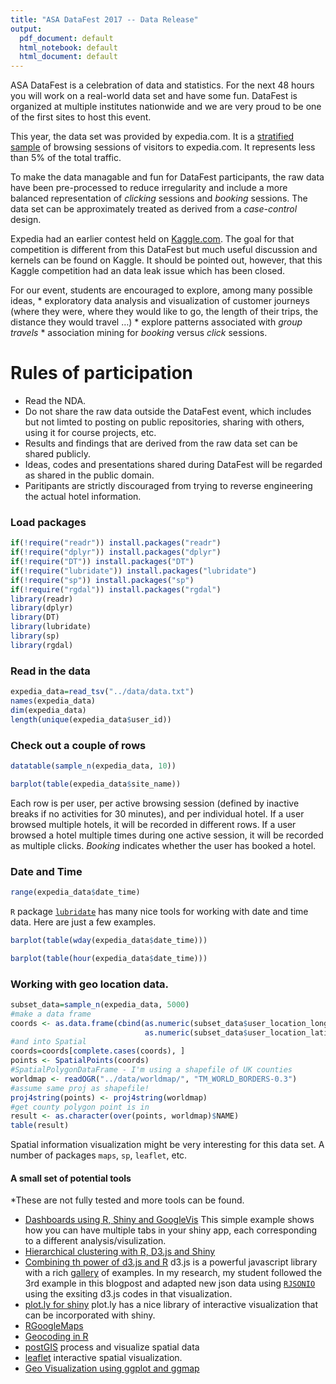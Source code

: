 ```yaml
---
title: "ASA DataFest 2017 -- Data Release"
output:
  pdf_document: default
  html_notebook: default
  html_document: default
---
```


ASA DataFest is a celebration of data and statistics. For the next 48 hours you will work on a real-world data set and have some fun. DataFest is organized at multiple institutes nationwide and we are very proud to be one of the first sites to host this event. 

This year, the data set was provided by expedia.com. It is a [stratified sample](https://en.wikipedia.org/wiki/Stratified_sampling) of browsing sessions of visitors to expedia.com. It represents less than 5% of the total traffic. 

To make the data managable and fun for DataFest participants, the raw data have been pre-processed to reduce irregularity and include a more balanced representation of *clicking* sessions and *booking* sessions. The data set can be approximately treated as derived from a *case-control* design.

Expedia had an earlier contest held on [Kaggle.com](https://www.kaggle.com/c/expedia-hotel-recommendations). The goal for that competition is different from this DataFest but much useful discussion and kernels can be found on Kaggle. It should be pointed out, however, that this Kaggle competition had an data leak issue which has been closed. 

For our event, students are encouraged to explore, among many possible ideas, 
* exploratory data analysis and visualization of customer journeys (where they were, where they would like to go, the length of their trips, the distance they would travel ...)
* explore patterns associated with *group travels*
* association mining for *booking* versus *click* sessions.

# Rules of participation
* Read the NDA. 
* Do not share the raw data outside the DataFest event, which includes but not limted to posting on public repositories, sharing with others, using it for course projects, etc. 
* Results and findings that are derived from the raw data set can be shared publicly. 
* Ideas, codes and presentations shared during DataFest will be regarded as shared in the public domain. 
* Paritipants are strictly discouraged from trying to reverse engineering the actual hotel information. 

### Load packages
```r
if(!require("readr")) install.packages("readr")
if(!require("dplyr")) install.packages("dplyr")
if(!require("DT")) install.packages("DT")
if(!require("lubridate")) install.packages("lubridate")
if(!require("sp")) install.packages("sp")
if(!require("rgdal")) install.packages("rgdal")
library(readr)
library(dplyr)
library(DT)
library(lubridate)
library(sp)
library(rgdal)
```

### Read in the data
```r
expedia_data=read_tsv("../data/data.txt")
names(expedia_data)
dim(expedia_data)
length(unique(expedia_data$user_id))
```
### Check out a couple of rows
```r
datatable(sample_n(expedia_data, 10))
```

```r
barplot(table(expedia_data$site_name))
```

Each row is per user, per active browsing session (defined by inactive breaks if no activities for 30 minutes), and per individual hotel. If a user browsed multiple hotels, it will be recorded in different rows. If a user browsed a hotel multiple times during one active session, it will be recorded as multiple clicks. *Booking* indicates whether the user has booked a hotel.

### Date and Time
```r
range(expedia_data$date_time)
```

`R` package [`lubridate`](https://cran.r-project.org/web/packages/lubridate/vignettes/lubridate.html) has many nice tools for working with date and time data. Here are just a few examples. 

```r
barplot(table(wday(expedia_data$date_time)))
```

```r
barplot(table(hour(expedia_data$date_time)))
```

### Working with geo location data. 

```r
subset_data=sample_n(expedia_data, 5000)
#make a data frame
coords <- as.data.frame(cbind(as.numeric(subset_data$user_location_longitude),
                              as.numeric(subset_data$user_location_latitude)))
#and into Spatial
coords=coords[complete.cases(coords), ]
points <- SpatialPoints(coords)
#SpatialPolygonDataFrame - I'm using a shapefile of UK counties
worldmap <- readOGR("../data/worldmap/", "TM_WORLD_BORDERS-0.3")
#assume same proj as shapefile!
proj4string(points) <- proj4string(worldmap)
#get county polygon point is in
result <- as.character(over(points, worldmap)$NAME)
table(result)
```

Spatial information visualization might be very interesting for this data set. A number of packages `maps`, `sp`, `leaflet`, etc. 

#### A small set of potential tools 

*These are not fully tested and more tools can be found.

- [Dashboards using R, Shiny and GoogleVis](http://www.r-bloggers.com/dashboards-in-r-with-shiny-and-googlevis/) This simple example shows how you can have multiple tabs in your shiny app, each corresponding to a different analysis/visulization.
- [Hierarchical clustering with R, D3.js and Shiny](http://www.r-bloggers.com/hierarchical-clustering-with-r-feat-d3-js-and-shiny/)
- [Combining th power of d3.js and R](http://blog.ae.be/combining-the-power-of-r-and-d3-js/) d3.js is a powerful javascript library with a rich [gallery](https://github.com/mbostock/d3/wiki/Gallery) of examples. In my research, my student followed the 3rd example in this blogpost and adapted new json data using [`RJSONIO`](https://cran.r-project.org/web/packages/RJSONIO/index.html) using the exsiting d3.js codes in that visualization. 
- [plot.ly for shiny](https://plot.ly/r/shiny-tutorial/) plot.ly has a nice library of interactive visualization that can be incorporated with shiny.
- [RGoogleMaps](https://cran.r-project.org/web/packages/RgoogleMaps/)
- [Geocoding in R](http://www.rpubs.com/cengel248/177198)
- [postGIS](http://rpubs.com/dgolicher/6373) process and visualize spatial data
- [leaflet](https://rstudio.github.io/leaflet/shiny.html) interactive spatial visualization.
- [Geo Visualization using ggplot and ggmap](https://journal.r-project.org/archive/2013-1/kahle-wickham.pdf)